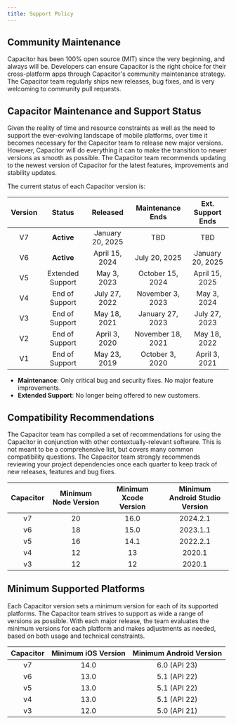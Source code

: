 ```yaml
---
title: Support Policy
---
```


<head>
  <title>App Development Support Policy - Capacitor</title>
  <meta
    name="description"
    content="Capacitor is 100% open-source (MIT), and always will be. Read our support policy to see why users know Capacitor is the right choice for app development."
  />
</head>

## Community Maintenance

Capacitor has been 100% open source (MIT) since the very beginning, and always will be. Developers can ensure Capacitor is the right choice for their cross-platform apps through Capacitor's community maintenance strategy. The Capacitor team regularly ships new releases, bug fixes, and is very welcoming to community pull requests.

## Capacitor Maintenance and Support Status

Given the reality of time and resource constraints as well as the need to support the ever-evolving landscape of mobile platforms, over time it becomes necessary for the Capacitor team to release new major versions. However, Capacitor will do everything it can to make the transition to newer versions as smooth as possible. The Capacitor team recommends updating to the newest version of Capacitor for the latest features, improvements and stability updates.

The current status of each Capacitor version is:

| Version |      Status      |    Released    | Maintenance Ends  | Ext. Support Ends |
| :-----: | :--------------: | :------------: | :---------------: | :---------------: |
|   V7    |    **Active**    |January 20, 2025|        TBD        |        TBD        |
|   V6    |    **Active**    | April 15, 2024 |   July 20, 2025   | January 20, 2025  |
|   V5    | Extended Support |   May 3, 2023  | October 15, 2024  |  April 15, 2025   |
|   V4    |  End of Support  |  July 27, 2022 | November 3, 2023  |    May 3, 2024    |
|   V3    |  End of Support  |  May 18, 2021  | January 27, 2023  |   July 27, 2023   |
|   V2    |  End of Support  |  April 3, 2020 | November 18, 2021 |   May 18, 2022    |
|   V1    |  End of Support  |  May 23, 2019  |  October 3, 2020  |   April 3, 2021   |

- **Maintenance**: Only critical bug and security fixes. No major feature improvements.
- **Extended Support**: No longer being offered to new customers. 

## Compatibility Recommendations

The Capacitor team has compiled a set of recommendations for using the Capacitor in conjunction with other contextually-relevant software. This is not meant to be a comprehensive list, but covers many common compatibility questions. The Capacitor team strongly recommends reviewing your project dependencies once each quarter to keep track of new releases, features and bug fixes.

| Capacitor | Minimum Node Version | Minimum Xcode Version | Minimum Android Studio Version |
| :-------: | :------------------: | :-------------------: | :----------------------------: |
|    v7     |          20          |         16.0          |            2024.2.1            |
|    v6     |          18          |         15.0          |            2023.1.1            |
|    v5     |          16          |         14.1          |            2022.2.1            |
|    v4     |          12          |          13           |             2020.1             |
|    v3     |          12          |          12           |             2020.1             |

## Minimum Supported Platforms

Each Capacitor version sets a minimum version for each of its supported platforms. The Capacitor team strives to support as wide a range of versions as possible. With each major release, the team evaluates the minimum versions for each platform and makes adjustments as needed, based on both usage and technical constraints.

| Capacitor | Minimum iOS Version | Minimum Android Version |
| :-------: | :-----------------: | :---------------------: |
|    v7     |        14.0         |      6.0 (API 23)       |
|    v6     |        13.0         |      5.1 (API 22)       |
|    v5     |        13.0         |      5.1 (API 22)       |
|    v4     |        13.0         |      5.1 (API 22)       |
|    v3     |        12.0         |      5.0 (API 21)       |
